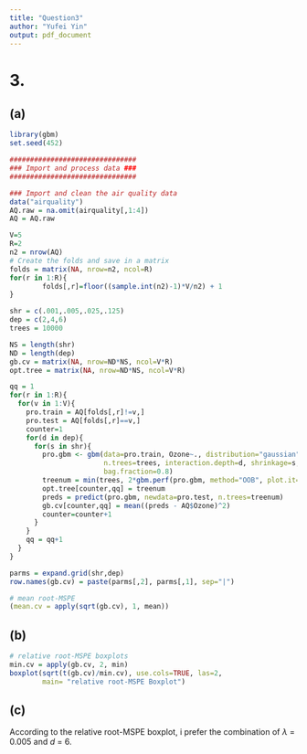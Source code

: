 ---
title: "Question3"
author: "Yufei Yin"
output: pdf_document
---

# 3. 

## (a)

```{r, warning=FALSE, message=FALSE}
library(gbm)
set.seed(452)
```

```{r}
###############################
### Import and process data ###
###############################

### Import and clean the air quality data
data("airquality")
AQ.raw = na.omit(airquality[,1:4])
AQ = AQ.raw
```


```{r, warning=FALSE, message=FALSE}
V=5
R=2 
n2 = nrow(AQ)
# Create the folds and save in a matrix
folds = matrix(NA, nrow=n2, ncol=R)
for(r in 1:R){
        folds[,r]=floor((sample.int(n2)-1)*V/n2) + 1
}

shr = c(.001,.005,.025,.125)
dep = c(2,4,6)
trees = 10000

NS = length(shr)
ND = length(dep)
gb.cv = matrix(NA, nrow=ND*NS, ncol=V*R)
opt.tree = matrix(NA, nrow=ND*NS, ncol=V*R)

qq = 1
for(r in 1:R){
  for(v in 1:V){
    pro.train = AQ[folds[,r]!=v,]
    pro.test = AQ[folds[,r]==v,]
    counter=1
    for(d in dep){
      for(s in shr){
        pro.gbm <- gbm(data=pro.train, Ozone~., distribution="gaussian", 
                       n.trees=trees, interaction.depth=d, shrinkage=s, 
                       bag.fraction=0.8)
        treenum = min(trees, 2*gbm.perf(pro.gbm, method="OOB", plot.it=FALSE))
        opt.tree[counter,qq] = treenum
        preds = predict(pro.gbm, newdata=pro.test, n.trees=treenum)
        gb.cv[counter,qq] = mean((preds - AQ$Ozone)^2)
        counter=counter+1
      }
    }
    qq = qq+1
  }  
}

parms = expand.grid(shr,dep)
row.names(gb.cv) = paste(parms[,2], parms[,1], sep="|")

# mean root-MSPE
(mean.cv = apply(sqrt(gb.cv), 1, mean))
```

\bigskip

## (b)

```{r}
# relative root-MSPE boxplots
min.cv = apply(gb.cv, 2, min)
boxplot(sqrt(t(gb.cv)/min.cv), use.cols=TRUE, las=2, 
        main= "relative root-MSPE Boxplot")
```

\bigskip

## (c)
According to the relative root-MSPE boxplot, i prefer the combination of $\lambda$ = 0.005 and $d$ = 6.
